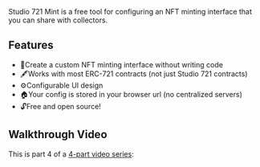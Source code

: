 
Studio 721 Mint is a free tool for configuring an NFT minting interface that you
can share with collectors.

## Features

- 🤯<SpacerHorizontal inline size={20} />Create a custom NFT minting interface
  without writing code
- 🖋<SpacerHorizontal inline size={20} />Works with most ERC-721 contracts (not
  just Studio 721 contracts)
- ⚙️<SpacerHorizontal inline size={20} />Configurable UI design
- 🏠<SpacerHorizontal inline size={20} />Your config is stored in your browser
  url (no centralized servers)
- 🔓<SpacerHorizontal inline size={20} />Free and open source!

## Walkthrough Video

This is part 4 of a
[4-part video series](https://youtu.be/iWV5c_HWUw8?list=PLu07TXQzA0jo9RuBstWDDmm1LOorye3aP):

<YouTube src="https://www.youtube.com/embed/sc2hkUYzb10?list=PLu07TXQzA0jo9RuBstWDDmm1LOorye3aP" />
